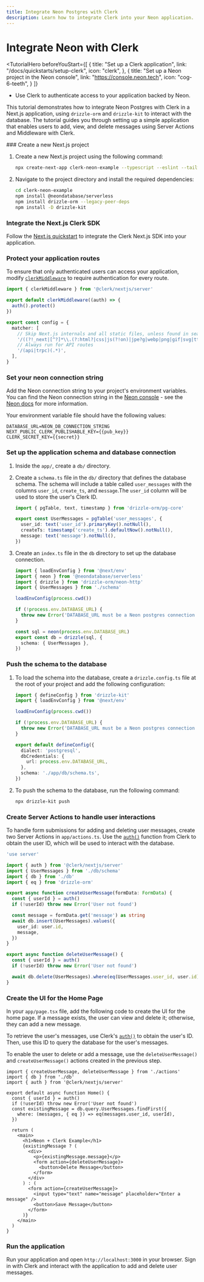 ```yaml
---
title: Integrate Neon Postgres with Clerk
description: Learn how to integrate Clerk into your Neon application.
---
```


# Integrate Neon with Clerk

<TutorialHero
  beforeYouStart={[
    {
      title: "Set up a Clerk application",
      link: "/docs/quickstarts/setup-clerk",
      icon: "clerk",
    },
    {
      title: "Set up a Neon project in the Neon console",
      link: "https://console.neon.tech",
      icon: "cog-6-teeth",
    }
  ]}
>
  - Use Clerk to authenticate access to your application backed by Neon.
</TutorialHero>

This tutorial demonstrates how to integrate Neon Postgres with Clerk in a Next.js application, using `drizzle-orm` and `drizzle-kit` to interact with the database. The tutorial guides you through setting up a simple application that enables users to add, view, and delete messages using Server Actions and Middleware with Clerk.

<Steps>
  ### Create a new Next.js project

  1. Create a new Next.js project using the following command:
     ```sh {{ filename: 'terminal' }}
     npx create-next-app clerk-neon-example --typescript --eslint --tailwind --use-npm --no-src-dir --app --import-alias "@/*"
     ```
  1. Navigate to the project directory and install the required dependencies:
     ```sh {{ filename: 'terminal' }}
     cd clerk-neon-example
     npm install @neondatabase/serverless
     npm install drizzle-orm --legacy-peer-deps
     npm install -D drizzle-kit
     ```

  ### Integrate the Next.js Clerk SDK

  Follow the [Next.js quickstart](/docs/quickstarts/nextjs) to integrate the Clerk Next.js SDK into your application.

  ### Protect your application routes

  To ensure that only authenticated users can access your application, modify [`clerkMiddleware`](/docs/references/nextjs/clerk-middleware) to require authentication for every route.

  ```typescript {{ filename: 'middleware.ts', mark: [[3, 5]] }}
  import { clerkMiddleware } from '@clerk/nextjs/server'

  export default clerkMiddleware((auth) => {
    auth().protect()
  })

  export const config = {
    matcher: [
      // Skip Next.js internals and all static files, unless found in search params
      '/((?!_next|[^?]*\\.(?:html?|css|js(?!on)|jpe?g|webp|png|gif|svg|ttf|woff2?|ico|csv|docx?|xlsx?|zip|webmanifest)).*)',
      // Always run for API routes
      '/(api|trpc)(.*)',
    ],
  }
  ```

  ### Set your neon connection string

  Add the Neon connection string to your project's environment variables. You can find the Neon connection string in the [Neon console](https://console.neon.tech/) - see the [Neon docs](https://neon.tech/docs/connect/connect-from-any-app) for more information.

  Your environment variable file should have the following values:

  ```env {{ filename: '.env.local' }}
  DATABASE_URL=NEON_DB_CONNECTION_STRING
  NEXT_PUBLIC_CLERK_PUBLISHABLE_KEY={{pub_key}}
  CLERK_SECRET_KEY={{secret}}
  ```

  ### Set up the application schema and database connection

  1. Inside the `app/`, create a `db/` directory.

  1. Create a `schema.ts` file in the `db/` directory that defines the database schema. The schema will include a table called `user_messages` with the columns `user_id`, `create_ts`, and `message`.The `user_id` column will be used to store the user's Clerk ID.

     ```typescript {{ filename: 'app/db/schema.ts', mark: [4] }}
     import { pgTable, text, timestamp } from 'drizzle-orm/pg-core'

     export const UserMessages = pgTable('user_messages', {
       user_id: text('user_id').primaryKey().notNull(),
       createTs: timestamp('create_ts').defaultNow().notNull(),
       message: text('message').notNull(),
     })
     ```

  1. Create an `index.ts` file in the `db` directory to set up the database connection.

     ```typescript {{ filename: 'app/db/index.ts' }}
     import { loadEnvConfig } from '@next/env'
     import { neon } from '@neondatabase/serverless'
     import { drizzle } from 'drizzle-orm/neon-http'
     import { UserMessages } from './schema'

     loadEnvConfig(process.cwd())

     if (!process.env.DATABASE_URL) {
       throw new Error('DATABASE_URL must be a Neon postgres connection string')
     }

     const sql = neon(process.env.DATABASE_URL)
     export const db = drizzle(sql, {
       schema: { UserMessages },
     })
     ```

  ### Push the schema to the database

  1. To load the schema into the database, create a `drizzle.config.ts` file at the root of your project and add the following configuration:

     ```typescript {{ filename: 'drizzle.config.ts' }}
     import { defineConfig } from 'drizzle-kit'
     import { loadEnvConfig } from '@next/env'

     loadEnvConfig(process.cwd())

     if (!process.env.DATABASE_URL) {
       throw new Error('DATABASE_URL must be a Neon postgres connection string')
     }

     export default defineConfig({
       dialect: 'postgresql',
       dbCredentials: {
         url: process.env.DATABASE_URL,
       },
       schema: './app/db/schema.ts',
     })
     ```

  1. To push the schema to the database, run the following command:

     ```sh {{ filename: 'terminal' }}
     npx drizzle-kit push
     ```

  ### Create Server Actions to handle user interactions

  To handle form submissions for adding and deleting user messages, create two Server Actions in `app/actions.ts`. Use the [`auth()`](/docs/references/nextjs/auth) function from Clerk to obtain the user ID, which will be used to interact with the database.

  ```typescript {{ filename: 'app/actions.ts' }}
  'use server'

  import { auth } from '@clerk/nextjs/server'
  import { UserMessages } from './db/schema'
  import { db } from './db'
  import { eq } from 'drizzle-orm'

  export async function createUserMessage(formData: FormData) {
    const { userId } = auth()
    if (!userId) throw new Error('User not found')

    const message = formData.get('message') as string
    await db.insert(UserMessages).values({
      user_id: user.id,
      message,
    })
  }

  export async function deleteUserMessage() {
    const { userId } = auth()
    if (!userId) throw new Error('User not found')

    await db.delete(UserMessages).where(eq(UserMessages.user_id, user.id))
  }
  ```

  ### Create the UI for the Home Page

  In your `app/page.tsx` file, add the following code to create the UI for the home page. If a message exists, the user can view and delete it; otherwise, they can add a new message.

  To retrieve the user's messages, use Clerk's [`auth()`](/docs/references/nextjs/auth) to obtain the user's ID. Then, use this ID to query the database for the user's messages.

  To enable the user to delete or add a message, use the `deleteUserMessage()` and `createUserMessage()` actions created in the previous step.

  ```tsx {{ filename: 'app/page.tsx' }}
  import { createUserMessage, deleteUserMessage } from './actions'
  import { db } from './db'
  import { auth } from '@clerk/nextjs/server'

  export default async function Home() {
    const { userId } = auth()
    if (!userId) throw new Error('User not found')
    const existingMessage = db.query.UserMessages.findFirst({
      where: (messages, { eq }) => eq(messages.user_id, userId),
    })

    return (
      <main>
        <h1>Neon + Clerk Example</h1>
        {existingMessage ? (
          <div>
            <p>{existingMessage.message}</p>
            <form action={deleteUserMessage}>
              <button>Delete Message</button>
            </form>
          </div>
        ) : (
          <form action={createUserMessage}>
            <input type="text" name="message" placeholder="Enter a message" />
            <button>Save Message</button>
          </form>
        )}
      </main>
    )
  }
  ```

  ### Run the application

  Run your application and open `http://localhost:3000` in your browser. Sign in with Clerk and interact with the application to add and delete user messages.
</Steps>

